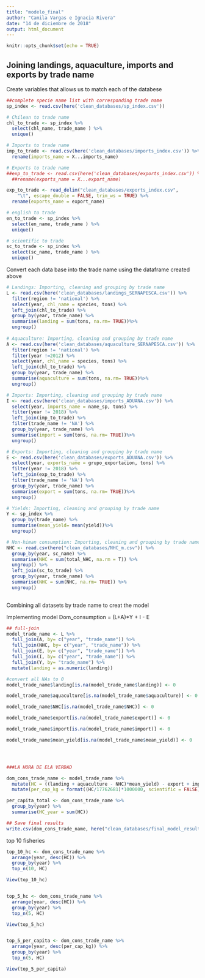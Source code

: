 ```yaml
---
title: "modelo_final"
author: "Camila Vargas e Ignacia Rivera"
date: "14 de diciembre de 2018"
output: html_document
---
```


```r
knitr::opts_chunk$set(echo = TRUE)
```


## Joining landings, aquaculture, imports and exports by trade name

Create variables that allows us to match each of the databese

```r

##complete specie name list with corresponding trade name
sp_index <- read.csv(here('clean_databases/sp_index.csv'))

# Chilean to trade name
chl_to_trade <- sp_index %>% 
  select(chl_name, trade_name ) %>% 
  unique()

# Imports to trade name 
imp_to_trade <- read.csv(here('clean_databases/imports_index.csv')) %>% 
  rename(imports_name = X...imports_name)

# Exports to trade name 
##exp_to_trade <- read.csv(here('clean_databases/exports_index.csv')) %>% 
  ##rename(exports_name = X...export_name)

exp_to_trade <- read_delim("clean_databases/exports_index.csv", 
    "\t", escape_double = FALSE, trim_ws = TRUE) %>% 
  rename(exports_name = export_name)

# english to trade
en_to_trade <- sp_index %>% 
  select(en_name, trade_name ) %>% 
  unique()

# scientific to trade
sc_to_trade <- sp_index %>% 
  select(sc_name, trade_name ) %>% 
  unique()

```

Convert each data base into the trade name using the dataframe created above


```r
# Landings: Importing, cleaning and grouping by trade name 
L <- read.csv(here('clean_databases/landings_SERNAPESCA.csv')) %>% 
  filter(region != 'national') %>% 
  select(year, chl_name = species, tons) %>% 
  left_join(chl_to_trade) %>% 
  group_by(year, trade_name) %>% 
  summarise(landing = sum(tons, na.rm= TRUE))%>% 
  ungroup()
  
# Aquaculture: Importing, cleaning and grouping by trade name
A <- read.csv(here('clean_databases/aquaculture_SERNAPESCA.csv')) %>% 
  filter(region != 'national') %>%
  filter(year !=2012) %>% 
  select(year, chl_name = species, tons) %>% 
  left_join(chl_to_trade) %>% 
  group_by(year, trade_name) %>% 
  summarise(aquaculture = sum(tons, na.rm= TRUE))%>% 
  ungroup()

# Imports: Importing, cleaning and grouping by trade name
I <- read.csv(here('clean_databases/imports_ADUANA.csv')) %>% 
  select(year, imports_name = name_sp, tons) %>% 
  filter(year != 2018) %>% 
  left_join(imp_to_trade) %>% 
  filter(trade_name != 'NA') %>% 
  group_by(year, trade_name) %>% 
  summarise(import = sum(tons, na.rm= TRUE))%>% 
  ungroup()

# Exports: Importing, cleaning and grouping by trade name
E <- read.csv(here('clean_databases/exports_ADUANA.csv')) %>% 
  select(year, exports_name = grupo_exportacion, tons) %>% 
  filter(year != 2018) %>% 
  left_join(exp_to_trade) %>% 
  filter(trade_name != 'NA') %>% 
  group_by(year, trade_name) %>% 
  summarise(export = sum(tons, na.rm= TRUE))%>% 
  ungroup()

# Yields: Importing, cleaning and grouping by trade name
Y <- sp_index %>% 
  group_by(trade_name) %>% 
  summarise(mean_yield= mean(yield))%>% 
  ungroup()

# Non-himan consumption: Importing, cleaning and grouping by trade name
NHC <- read.csv(here("clean_databases/NHC_m.csv")) %>% 
  group_by(year, sc_name) %>% 
  summarise(NHC = sum(total_NHC, na.rm = T)) %>% 
  ungroup() %>% 
  left_join(sc_to_trade) %>% 
  group_by(year, trade_name) %>% 
  summarise(NHC = sum(NHC, na.rm= TRUE)) %>% 
  ungroup()
  

```

Combining all datasets by trade name to creat the model

Implementing model Dom_consumption = (L+A)*Y + I - E

```r
  
## full-join
model_trade_name <- L %>% 
  full_join(A, by= c("year", "trade_name")) %>% 
  full_join(NHC, by= c("year", "trade_name")) %>% 
  full_join(E, by= c("year", "trade_name")) %>% 
  full_join(I, by= c("year", "trade_name")) %>% 
  full_join(Y, by= "trade_name") %>% 
  mutate(landing = as.numeric(landing))

#convert all NAs to 0
model_trade_name$landing[is.na(model_trade_name$landing)] <- 0

model_trade_name$aquaculture[is.na(model_trade_name$aquaculture)] <- 0

model_trade_name$NHC[is.na(model_trade_name$NHC)] <- 0

model_trade_name$export[is.na(model_trade_name$export)] <- 0

model_trade_name$import[is.na(model_trade_name$import)] <- 0

model_trade_name$mean_yield[is.na(model_trade_name$mean_yield)] <- 0




###LA HORA DE ELA VERDAD

dom_cons_trade_name <- model_trade_name %>% 
  mutate(HC = ((landing + aquaculture - NHC)*mean_yield) - export + import) %>% 
  mutate(per_cap_kg = format((HC/17762681)*1000000, scientific = FALSE))

per_capita_total <- dom_cons_trade_name %>% 
  group_by(year) %>% 
  summarise(HC_year = sum(HC))

## Save final results
write.csv(dom_cons_trade_name, here("clean_databases/final_model_results.cvs"), row.names = F)


```


top 10 fisheries
```r

top_10_hc <- dom_cons_trade_name %>%
  arrange(year, desc(HC)) %>%
  group_by(year) %>%
  top_n(10, HC)

View(top_10_hc)


top_5_hc <- dom_cons_trade_name %>%
  arrange(year, desc(HC)) %>%
  group_by(year) %>%
  top_n(5, HC)

View(top_5_hc)


top_5_per_capita <- dom_cons_trade_name %>%
  arrange(year, desc(per_cap_kg)) %>%
  group_by(year) %>%
  top_n(5, HC)

View(top_5_per_capita)





```


